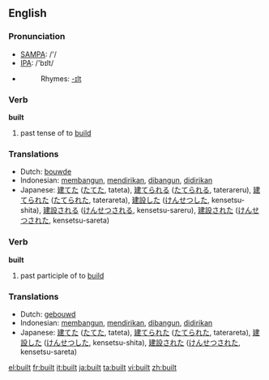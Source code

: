 ==English==

{{rank|meeting|corner|spite|900|built|lower|lead|wouldn't}}

===Pronunciation===
*[[w:SAMPA|SAMPA]]: /'/
*[[w:IPA|IPA]]: /'bɪlt/
*{{audio|en-us-built.ogg|Audio (US)}}
*:Rhymes: [[Rhymes:English:-ɪlt|-ɪlt]]

===Verb===
'''built'''
# past tense of to [[build]]

===Translations===
*Dutch: [[bouwde]]
*Indonesian: [[bangun|membangun]], [[diri|mendirikan]], [[bangun|dibangun]], [[diri|didirikan]]
*Japanese: [[建てた]] ([[たてた]], tateta), [[建てられる]] ([[たてられる]], taterareru), [[建てられた]] ([[たてられた]], taterareta), [[建設]]した ([[けんせつ]]した, kensetsu-shita), [[建設]]される ([[けんせつ]]される, kensetsu-sareru), [[建設]]された ([[けんせつ]]された, kensetsu-sareta)

===Verb===
'''built'''
# past participle of to [[build]]

===Translations===
*Dutch: [[gebouwd]]
*Indonesian: [[bangun|membangun]], [[diri|mendirikan]], [[bangun|dibangun]], [[diri|didirikan]]
*Japanese: [[建てた]] ([[たてた]], tateta), [[建てられた]] ([[たてられた]], taterareta), [[建設]]した ([[けんせつ]]した, kensetsu-shita), [[建設]]された ([[けんせつ]]された, kensetsu-sareta)

[[el:built]]
[[fr:built]]
[[it:built]]
[[ja:built]]
[[ta:built]]
[[vi:built]]
[[zh:built]]